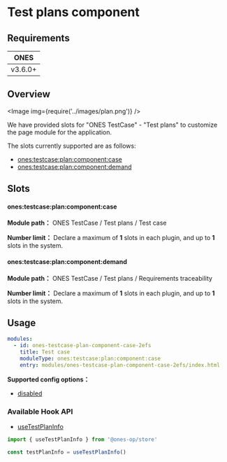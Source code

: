 # Test plans component


## Requirements

| **ONES** |
| :------: |
| v3.6.0+  |

## Overview

<Image img={require('../images/plan.png')} />

We have provided slots for "ONES TestCase" - "Test plans" to customize the page module for the application.

The slots currently supported are as follows:

- [ones:testcase:plan:component:case](#onestestcaseplancomponentcase)
- [ones:testcase:plan:component:demand](#onestestcaseplancomponentdemand)

## Slots

#### ones:testcase:plan:component:case

**Module path：** ONES TestCase / Test plans / Test case

**Number limit：** Declare a maximum of **1** slots in each plugin, and up to **1** slots in the system.

#### ones:testcase:plan:component:demand

**Module path：** ONES TestCase / Test plans / Requirements traceability

**Number limit：** Declare a maximum of **1** slots in each plugin, and up to **1** slots in the system.

## Usage

```yaml
modules:
  - id: ones-testcase-plan-component-case-2efs
    title: Test case
    moduleType: ones:testcase:plan:component:case
    entry: modules/ones-testcase-plan-component-case-2efs/index.html
```

**Supported config options：**

- [disabled](../../../../../../reference/config/plugin.yaml#disabled)

### Available Hook API

- [useTestPlanInfo](../../../../../../reference/packages/store/store.md#useTestPlanInfo)

```ts
import { useTestPlanInfo } from '@ones-op/store'

const testPlanInfo = useTestPlanInfo()
```
